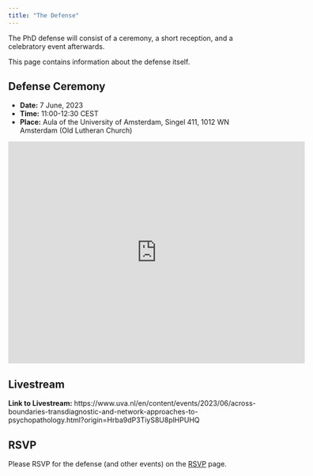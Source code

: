 ```yaml
---
title: "The Defense"
---
```


The PhD defense will consist of a ceremony, a short reception, and a celebratory event afterwards. 

This page contains information about the defense itself.  

## Defense Ceremony

- **Date:** 7 June, 2023
- **Time:** 11:00-12:30 CEST
- **Place:** Aula of the University of Amsterdam, Singel 411, 1012 WN Amsterdam (Old Lutheran Church)

<iframe src="https://www.google.com/maps/embed?pb=!1m14!1m8!1m3!1d9744.465919587203!2d4.8892!3d52.3683079!3m2!1i1024!2i768!4f13.1!3m3!1m2!1s0x47c609c193a4380f%3A0xccfdbd1232ff182d!2sAula%20UvA!5e0!3m2!1sen!2snl!4v1681713056048!5m2!1sen!2snl" width="600" height="450" style="border:0;" allowfullscreen="" loading="lazy" referrerpolicy="no-referrer-when-downgrade"></iframe>

## Livestream

**Link to Livestream:** https://www.uva.nl/en/content/events/2023/06/across-boundaries-transdiagnostic-and-network-approaches-to-psychopathology.html?origin=Hrba9dP3TiyS8U8plHPUHQ

## RSVP

Please RSVP for the defense (and other events) on the [RSVP](https://uchavezbaldini.github.io/dr-unyoung/rsvp.html) page.

